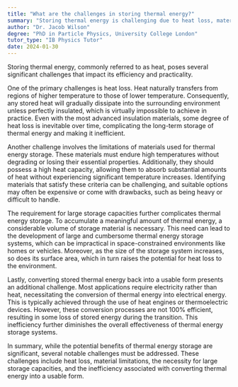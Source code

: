 ```yaml
---
title: "What are the challenges in storing thermal energy?"
summary: "Storing thermal energy is challenging due to heat loss, material limitations, and the need for large storage capacities."
author: "Dr. Jacob Wilson"
degree: "PhD in Particle Physics, University College London"
tutor_type: "IB Physics Tutor"
date: 2024-01-30
---
```


Storing thermal energy, commonly referred to as heat, poses several significant challenges that impact its efficiency and practicality. 

One of the primary challenges is heat loss. Heat naturally transfers from regions of higher temperature to those of lower temperature. Consequently, any stored heat will gradually dissipate into the surrounding environment unless perfectly insulated, which is virtually impossible to achieve in practice. Even with the most advanced insulation materials, some degree of heat loss is inevitable over time, complicating the long-term storage of thermal energy and making it inefficient.

Another challenge involves the limitations of materials used for thermal energy storage. These materials must endure high temperatures without degrading or losing their essential properties. Additionally, they should possess a high heat capacity, allowing them to absorb substantial amounts of heat without experiencing significant temperature increases. Identifying materials that satisfy these criteria can be challenging, and suitable options may often be expensive or come with drawbacks, such as being heavy or difficult to handle.

The requirement for large storage capacities further complicates thermal energy storage. To accumulate a meaningful amount of thermal energy, a considerable volume of storage material is necessary. This need can lead to the development of large and cumbersome thermal energy storage systems, which can be impractical in space-constrained environments like homes or vehicles. Moreover, as the size of the storage system increases, so does its surface area, which in turn raises the potential for heat loss to the environment.

Lastly, converting stored thermal energy back into a usable form presents an additional challenge. Most applications require electricity rather than heat, necessitating the conversion of thermal energy into electrical energy. This is typically achieved through the use of heat engines or thermoelectric devices. However, these conversion processes are not 100% efficient, resulting in some loss of stored energy during the transition. This inefficiency further diminishes the overall effectiveness of thermal energy storage systems.

In summary, while the potential benefits of thermal energy storage are significant, several notable challenges must be addressed. These challenges include heat loss, material limitations, the necessity for large storage capacities, and the inefficiency associated with converting thermal energy into a usable form.
    